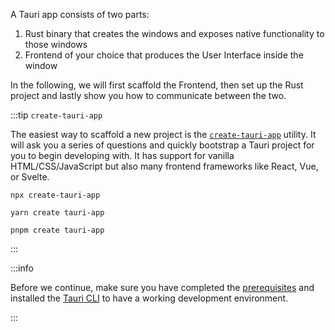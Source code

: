 
<!-- TODO: add a short tauri explanation  -->
A Tauri app consists of two parts:

1. Rust binary that creates the windows and exposes native functionality to those windows
2. Frontend of your choice that produces the User Interface inside the window

In the following, we will first scaffold the Frontend, then set up the Rust project and lastly show you how to communicate between the two.

:::tip `create-tauri-app`

The easiest way to scaffold a new project is the [`create-tauri-app`](https://github.com/tauri-apps/create-tauri-app) utility. It will ask you a series of questions and quickly bootstrap a Tauri project for you to begin developing with. It has support for vanilla HTML/CSS/JavaScript but also many frontend frameworks like React, Vue, or Svelte.

<Tabs groupId="package-manager">
<TabItem value="npx" label="npx" default>

```shell
npx create-tauri-app
```

</TabItem>
<TabItem value="yarn" label="yarn">

```shell
yarn create tauri-app
```

</TabItem>
<TabItem value="pnpm" label="pnpm">

```shell
pnpm create tauri-app
```

</TabItem>
</Tabs>
:::

<!-- TODO: Screenshot. Preview of what we're building -->

:::info

Before we continue, make sure you have completed the [prerequisites] and installed the [Tauri CLI][tauri-cli] to have a working development environment.

:::

[cargo]: https://doc.rust-lang.org/cargo/
[prerequisites]: ../prerequisites.md
[tauri-cli]: ../tauri-cli.md